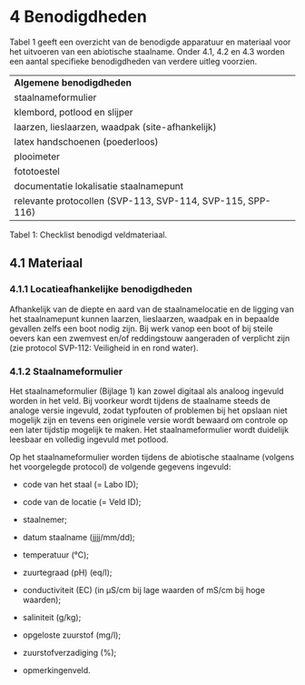 # 4 Benodigdheden

Tabel 1 geeft een overzicht van de benodigde apparatuur en materiaal voor het uitvoeren van een abiotische staalname. Onder 4.1, 4.2 en 4.3 worden een aantal specifieke benodigdheden van verdere uitleg voorzien.

|                                                            |
|:-----------------------------------------------------------|
| **Algemene benodigdheden**                                 |
| staalnameformulier                                         |
| klembord, potlood en slijper                               |
| laarzen, lieslaarzen, waadpak (site-afhankelijk)           |
| latex handschoenen (poederloos)                            |
| plooimeter                                                 |
| fototoestel                                                |
| documentatie lokalisatie staalnamepunt                     |
| relevante protocollen (SVP-113, SVP-114, SVP-115, SPP-116) |

Tabel 1: Checklist benodigd veldmateriaal.

## 4.1 Materiaal

### 4.1.1 Locatieafhankelijke benodigdheden

Afhankelijk van de diepte en aard van de staalnamelocatie en de ligging van het staalnamepunt kunnen laarzen, lieslaarzen, waadpak en in bepaalde gevallen zelfs een boot nodig zijn. Bij werk vanop een boot of bij steile oevers kan een zwemvest en/of reddingstouw aangeraden of verplicht zijn (zie protocol SVP-112: Veiligheid in en rond water).

### 4.1.2 Staalnameformulier

Het staalnameformulier (Bijlage 1) kan zowel digitaal als analoog ingevuld worden in het veld. Bij voorkeur wordt tijdens de staalname steeds de analoge versie ingevuld, zodat typfouten of problemen bij het opslaan niet mogelijk zijn en tevens een originele versie wordt bewaard om controle op een later tijdstip mogelijk te maken. Het staalnameformulier wordt duidelijk leesbaar en volledig ingevuld met potlood.

Op het staalnameformulier worden tijdens de abiotische staalname (volgens het voorgelegde protocol) de volgende gegevens ingevuld:

-   code van het staal (= Labo ID);

-   code van de locatie (= Veld ID);

-   staalnemer;

-   datum staalname (jjjj/mm/dd);

-   temperatuur (°C);

-   zuurtegraad (pH) (eq/l);

-   conductiviteit (EC) (in µS/cm bij lage waarden of mS/cm bij hoge waarden);

-   saliniteit (g/kg);

-   opgeloste zuurstof (mg/l);

-   zuurstofverzadiging (%);

-   opmerkingenveld.
